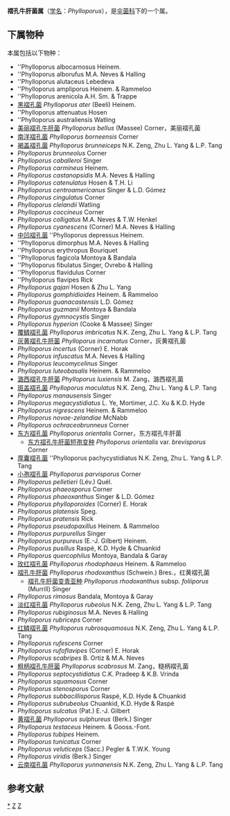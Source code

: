 {{Automatic Taxobox
| taxon = Phylloporus
| authority = Quél. (1888)
| image = Weilangta Phylloporus sp.jpg
| image_caption = Phylloporus rhodoxanthus
| type species = Phylloporus pelletieri
| type species authority = (Lév.) Quél. (1888)
}}

'''褶孔牛肝菌属'''（[[学名|学名]]：''Phylloporus''），是[[伞菌科|伞菌科]]下的一个属。

==下属物种==
本属包括以下物种：
* ''Phylloporus albocarnosus Heinem.
* ''Phylloporus alborufus M.A. Neves & Halling
* ''Phylloporus alutaceus Lebedeva
* ''Phylloporus ampliporus Heinem. & Rammeloo
* ''Phylloporus arenicola A.H. Sm. & Trappe
* [[黑褶孔菌|黑褶孔菌]] ''Phylloporus ater'' (Beeli) Heinem.
* ''Phylloporus attenuatus Hosen
* ''Phylloporus australiensis Watling
* [[美丽褶孔牛肝菌|美丽褶孔牛肝菌]] ''Phylloporus bellus'' (Massee) Corner，美丽褶孔菌
* [[南洋褶孔菌|南洋褶孔菌]] ''Phylloporus borneensis'' Corner
* [[褐盖褶孔菌|褐盖褶孔菌]] ''Phylloporus brunneiceps'' N.K. Zeng, Zhu L. Yang & L.P. Tang
* ''Phylloporus brunneolus'' Corner
* ''Phylloporus caballeroi'' Singer
* ''Phylloporus carmineus'' Heinem.
* ''Phylloporus castanopsidis'' M.A. Neves & Halling
* ''Phylloporus catenulatus'' Hosen & T.H. Li
* ''Phylloporus centroamericanus'' Singer & L.D. Gómez
* ''Phylloporus cingulatus'' Corner
* ''Phylloporus clelandii'' Watling
* ''Phylloporus coccineus'' Corner
* ''Phylloporus colligatus'' M.A. Neves & T.W. Henkel
* ''Phylloporus cyanescens'' (Corner) M.A. Neves & Halling
* [[中凹褶孔菌|中凹褶孔菌]] ''Phylloporus depressus Heinem.
* ''Phylloporus dimorphus M.A. Neves & Halling
* ''Phylloporus erythropus Bouriquet
* ''Phylloporus fagicola Montoya & Bandala
* ''Phylloporus fibulatus Singer, Ovrebo & Halling
* ''Phylloporus flavidulus Corner
* ''Phylloporus flavipes Rick
* ''Phylloporus gajari'' Hosen & Zhu L. Yang
* ''Phylloporus gomphidioides'' Heinem. & Rammeloo
* ''Phylloporus guanacastensis'' L.D. Gómez
* ''Phylloporus guzmanii'' Montoya & Bandala
* ''Phylloporus gymnocystis'' Singer
* ''Phylloporus hyperion'' (Cooke & Massee) Singer
* [[覆鳞褶孔菌|覆鳞褶孔菌]] ''Phylloporus imbricatus'' N.K. Zeng, Zhu L. Yang & L.P. Tang
* [[灰黄褶孔牛肝菌|灰黄褶孔牛肝菌]] ''Phylloporus incarnatus'' Corner，灰黄褶孔菌
* ''Phylloporus incertus'' (Corner) E. Horak
* ''Phylloporus infuscatus'' M.A. Neves & Halling
* ''Phylloporus leucomycelinus'' Singer
* ''Phylloporus luteobasalis'' Heinem. & Rammeloo
* [[潞西褶孔牛肝菌|潞西褶孔牛肝菌]] ''Phylloporus luxiensis'' M. Zang，潞西褶孔菌
* [[斑盖褶孔菌|斑盖褶孔菌]] ''Phylloporus maculatus'' N.K. Zeng, Zhu L. Yang & L.P. Tang
* ''Phylloporus manausensis'' Singer
* ''Phylloporus megacystidiatus'' L. Ye, Mortimer, J.C. Xu & K.D. Hyde
* ''Phylloporus nigrescens'' Heinem. & Rammeloo
* ''Phylloporus novae-zelandiae'' McNabb
* ''Phylloporus ochraceobrunneus'' Corner
* [[东方褶孔菌|东方褶孔菌]] ''Phylloporus orientalis'' Corner，东方褶孔牛肝菌
** [[东方褶孔牛肝菌短孢变种|东方褶孔牛肝菌短孢变种]] ''Phylloporus orientalis'' var. ''brevisporus'' Corner 
* [[厚囊褶孔菌|厚囊褶孔菌]] ''Phylloporus pachycystidiatus N.K. Zeng, Zhu L. Yang & L.P. Tang
* [[小孢褶孔菌|小孢褶孔菌]] ''Phylloporus parvisporus'' Corner
* ''Phylloporus pelletieri'' (Lév.) Quél.
* ''Phylloporus phaeosporus'' Corner
* ''Phylloporus phaeoxanthus'' Singer & L.D. Gómez
* ''Phylloporus phylloporoides'' (Corner) E. Horak
* ''Phylloporus platensis'' Speg.
* ''Phylloporus pratensis'' Rick
* ''Phylloporus pseudopaxillus'' Heinem. & Rammeloo
* ''Phylloporus purpurellus'' Singer
* ''Phylloporus purpureus'' (E.-J. Gilbert) Heinem.
* ''Phylloporus pusillus'' Raspé, K.D. Hyde & Chuankid
* ''Phylloporus quercophilus'' Montoya, Bandala & Garay
* [[玫红褶孔菌|玫红褶孔菌]] ''Phylloporus rhodophaeus'' Heinem. & Rammeloo
* [[褶孔牛肝菌|褶孔牛肝菌]] ''Phylloporus rhodoxanthus'' (Schwein.) Bres.，红黄褶孔菌
** [[褶孔牛肝菌变青亚种|褶孔牛肝菌变青亚种]] ''Phylloporus rhodoxanthus'' subsp. ''foliiporus'' (Murrill) Singer 
* ''Phylloporus rimosus'' Bandala, Montoya & Garay
* [[淡红褶孔菌|淡红褶孔菌]] ''Phylloporus rubeolus'' N.K. Zeng, Zhu L. Yang & L.P. Tang
* ''Phylloporus rubiginosus'' M.A. Neves & Halling
* ''Phylloporus rubriceps'' Corner
* [[红鳞褶孔菌|红鳞褶孔菌]] ''Phylloporus rubrosquamosus'' N.K. Zeng, Zhu L. Yang & L.P. Tang
* ''Phylloporus rufescens'' Corner
* ''Phylloporus rufoflavipes'' (Corner) E. Horak
* ''Phylloporus scabripes'' B. Ortiz & M.A. Neves
* [[粗柄褶孔牛肝菌|粗柄褶孔牛肝菌]] ''Phylloporus scabrosus'' M. Zang，糙柄褶孔菌
* ''Phylloporus septocystidiatus'' C.K. Pradeep & K.B. Vrinda
* ''Phylloporus squamosus'' Corner
* ''Phylloporus stenosporus'' Corner
* ''Phylloporus subbacillisporus'' Raspé, K.D. Hyde & Chuankid
* ''Phylloporus subrubeolus'' Chuankid, K.D. Hyde & Raspé
* ''Phylloporus sulcatus'' (Pat.) E.-J. Gilbert
* [[黄褶孔菌|黄褶孔菌]] ''Phylloporus sulphureus'' (Berk.) Singer
* ''Phylloporus testaceus'' Heinem. & Gooss.-Font.
* ''Phylloporus tubipes'' Heinem.
* ''Phylloporus tunicatus'' Corner
* ''Phylloporus veluticeps'' (Sacc.) Pegler & T.W.K. Young
* ''Phylloporus viridis'' (Berk.) Singer
* [[云南褶孔菌|云南褶孔菌]] ''Phylloporus yunnanensis'' N.K. Zeng, Zhu L. Yang & L.P. Tang

== 参考文献 ==
{{Reflist}}

{{taxonbar}}
[[Category:_褶孔牛肝菌属|*]]
[[Category:蘑菇科|Z]]
[[Category:_1888年描述的分类群|Z]]